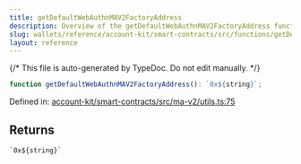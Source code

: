 ```yaml
---
title: getDefaultWebAuthnMAV2FactoryAddress
description: Overview of the getDefaultWebAuthnMAV2FactoryAddress function
slug: wallets/reference/account-kit/smart-contracts/src/functions/getDefaultWebAuthnMAV2FactoryAddress
layout: reference
---
```


{/* This file is auto-generated by TypeDoc. Do not edit manually. */}

```ts
function getDefaultWebAuthnMAV2FactoryAddress(): `0x${string}`;
```

Defined in: [account-kit/smart-contracts/src/ma-v2/utils.ts:75](https://github.com/alchemyplatform/aa-sdk/blob/08ef11b1fc98663df6a97fa93722c7f14b33f1cc/account-kit/smart-contracts/src/ma-v2/utils.ts#L75)

## Returns

`` `0x${string}` ``
